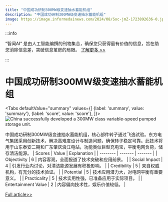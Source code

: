 ```yaml
---
title: "中国成功研制300MW级变速抽水蓄能机组"
description: "中国成功研制300MW级变速抽水蓄能机组"
image: https://image.informedainews.com/2024/08/Soc-jmZ-1723892636-0.jpg
---
```



:::info

“智闻AI“ 是由人工智能编撰的刊物集合，确保您只获得最有价值的信息，旨在助您消除信息差，突破信息茧房的局限。  [了解更多 >>](/)

:::

# 中国成功研制300MW级变速抽水蓄能机组


<Tabs
	defaultValue="summary"
	values={[
	{label: 'summary', value: 'summary'},
	{label: 'score', value: 'score'},
]}>
<TabItem value="summary">
<img
  src="https://image.informedainews.com/2024/08/Soc-jmZ-1723892636-0.jpg"
  alt="China successfully developed a 300MW class variable-speed pumped storage unit."
/>



中国成功研制300MW级变速抽水蓄能机组，核心部件转子通过飞逸试验。东方电气集团采用创新技术，解决高难度设计与制造问题，确保转子稳定可靠。此技术将用于山东泰安二期和广东肇庆浪江电站，功能类似巨型充电宝，平衡电网负荷，储存清洁能源。
</TabItem>
<TabItem value="score">
	| Scores     | Value   | Explanation |
	| -------- | ------- | ------- |
	| Objectivity  | 6    | 内容客观，全面报道了技术突破和应用前景。    |
	| Social Impact | 4     | 引发行业内讨论，对清洁能源发展有积极影响。    |
	| Credibility    | 5    | 来自权威机构，有充分的技术验证。    |
	| Potential    | 5    | 技术应用潜力大，对电网平衡有重要意义。    |
	| Practicality    | 5    | 技术实用性强，已准备应用于实际项目。    |
	| Entertainment Value    | 2    | 内容偏向技术性，娱乐价值较低。    |
</TabItem>
</Tabs>

[Full article>>](https://www.cnbeta.com.tw/articles/tech/1442458.htm)
